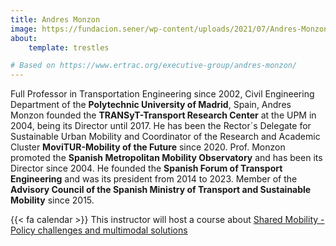 ```yaml
---
title: Andres Monzon
image: https://fundacion.sener/wp-content/uploads/2021/07/Andres-Monzon.jpg
about:
    template: trestles

# Based on https://www.ertrac.org/executive-group/andres-monzon/
---
```


Full Professor in Transportation Engineering since 2002, Civil Engineering Department of the **Polytechnic University of Madrid**, Spain, 
Andres Monzon founded the **TRANSyT-Transport Research Center** at the UPM in 2004, being its Director until 2017. 
He has been the Rector´s Delegate for Sustainable Urban Mobility and Coordinator of the Research and Academic Cluster 
**MoviTUR-Mobility of the Future** since 2020. Prof. Monzon promoted the **Spanish Metropolitan Mobility Observatory** 
and has been its Director since 2004. He founded the **Spanish Forum of Transport Engineering** and was its president from 2014 to 2023. 
Member of the **Advisory Council of the Spanish Ministry of Transport and Sustainable Mobility** since 2015.

<div class="alert alert-light">{{< fa calendar >}} This instructor will host a course about [Shared Mobility - Policy challenges and multimodal solutions](/courses/course1.html)</div>
